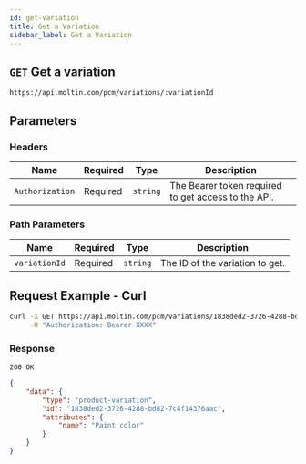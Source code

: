 ```yaml
---
id: get-variation
title: Get a Variation
sidebar_label: Get a Variation
---
```


## `GET` Get a variation

```http
https://api.moltin.com/pcm/variations/:variationId
```

## Parameters

### Headers

| Name | Required | Type | Description |
| --- | --- | --- | --- |
| `Authorization` | Required | `string` | The Bearer token required to get access to the API. |

### Path Parameters

| Name | Required | Type | Description |
| --- | --- | --- | --- |
| `variationId` | Required | `string` | The ID of the variation to get. |

## Request Example - Curl

```bash
curl -X GET https://api.moltin.com/pcm/variations/1838ded2-3726-4288-bd82-7c4f14376aac \
     -H "Authorization: Bearer XXXX"

```

### Response

`200 OK`

```json
{
    "data": {
        "type": "product-variation",
        "id": "1838ded2-3726-4288-bd82-7c4f14376aac",
        "attributes": {
            "name": "Paint color"
        }
    }
}
```
